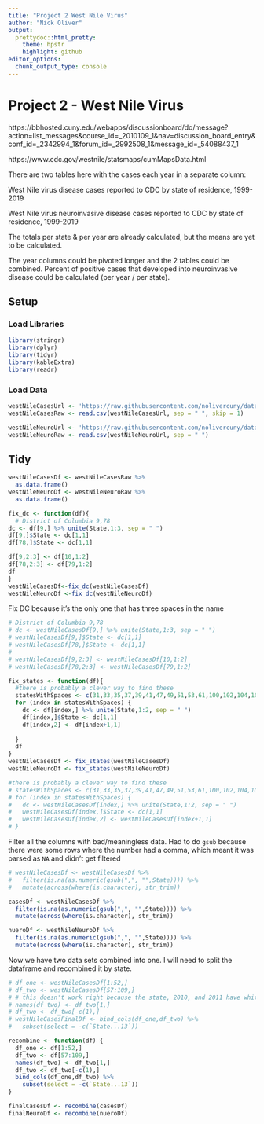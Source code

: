 ```yaml
---
title: "Project 2 West Nile Virus"
author: "Nick Oliver"
output:
  prettydoc::html_pretty:
    theme: hpstr
    highlight: github
editor_options: 
  chunk_output_type: console
---
```


# Project 2 - West Nile Virus

https://bbhosted.cuny.edu/webapps/discussionboard/do/message?action=list_messages&course_id=_2010109_1&nav=discussion_board_entry&conf_id=_2342994_1&forum_id=_2992508_1&message_id=_54088437_1

https://www.cdc.gov/westnile/statsmaps/cumMapsData.html

There are two tables here with the cases each year in a separate column:

West Nile virus disease cases reported to CDC by state of residence, 1999-2019

West Nile virus neuroinvasive disease cases reported to CDC by state of residence, 1999-2019

The totals per state & per year are already calculated, but the means are yet to be calculated.

The year columns could be pivoted longer and the 2 tables could be combined. Percent of positive cases that developed into neuroinvasive disease could be calculated (per year / per state).

## Setup

### Load Libraries
```r
library(stringr)
library(dplyr)
library(tidyr)
library(kableExtra)
library(readr)
```

### Load Data

```r
westNileCasesUrl <- 'https://raw.githubusercontent.com/nolivercuny/data607/master/project2/datasets/westnile/West-Nile-virus-disease-cases-by-state_1999-2019-P.csv'
westNileCasesRaw <- read.csv(westNileCasesUrl, sep = " ", skip = 1)

westNileNeuroUrl <- 'https://raw.githubusercontent.com/nolivercuny/data607/master/project2/datasets/westnile/West-Nile-virus-neuroinvasive-disease-cases-by-state_1999-2019-P.csv'
westNileNeuroRaw <- read.csv(westNileNeuroUrl, sep = " ")
```

## Tidy

```r
westNileCasesDf <- westNileCasesRaw %>% 
  as.data.frame()
westNileNeuroDf <- westNileNeuroRaw %>%
  as.data.frame()
```

```r
fix_dc <- function(df){
  # District of Columbia 9,78
dc <- df[9,] %>% unite(State,1:3, sep = " ")
df[9,]$State <- dc[1,1]
df[78,]$State <- dc[1,1]

df[9,2:3] <- df[10,1:2]
df[78,2:3] <- df[79,1:2]
df
}
westNileCasesDf<-fix_dc(westNileCasesDf)
westNileNeuroDf <-fix_dc(westNileNeuroDf)
```

Fix DC because it's the only one that has three spaces in the name
```r
# District of Columbia 9,78
# dc <- westNileCasesDf[9,] %>% unite(State,1:3, sep = " ")
# westNileCasesDf[9,]$State <- dc[1,1]
# westNileCasesDf[78,]$State <- dc[1,1]
# 
# westNileCasesDf[9,2:3] <- westNileCasesDf[10,1:2]
# westNileCasesDf[78,2:3] <- westNileCasesDf[79,1:2]
```


```r
fix_states <- function(df){
  #there is probably a clever way to find these
  statesWithSpaces <- c(31,33,35,37,39,41,47,49,51,53,61,100,102,104,106,108,110,116,118,120,122,130)
  for (index in statesWithSpaces) {
    dc <- df[index,] %>% unite(State,1:2, sep = " ")
    df[index,]$State <- dc[1,1]
    df[index,2] <- df[index+1,1]
  
  }
  df
}
westNileCasesDf <- fix_states(westNileCasesDf)
westNileNeuroDf <- fix_states(westNileNeuroDf)
```

```r
#there is probably a clever way to find these
# statesWithSpaces <- c(31,33,35,37,39,41,47,49,51,53,61,100,102,104,106,108,110,116,118,120,122,130)
# for (index in statesWithSpaces) {
#   dc <- westNileCasesDf[index,] %>% unite(State,1:2, sep = " ")
#   westNileCasesDf[index,]$State <- dc[1,1]
#   westNileCasesDf[index,2] <- westNileCasesDf[index+1,1]
# }
```

Filter all the columns with bad/meaningless data. Had to do `gsub` because there were some rows where the number had a comma, which meant it was parsed as `NA` and didn't get filtered
```r
# westNileCasesDf <- westNileCasesDf %>% 
#   filter(is.na(as.numeric(gsub(",", "",State)))) %>% 
#   mutate(across(where(is.character), str_trim))
```
```r
casesDf <- westNileCasesDf %>% 
  filter(is.na(as.numeric(gsub(",", "",State)))) %>% 
  mutate(across(where(is.character), str_trim))

nueroDf <- westNileNeuroDf %>% 
  filter(is.na(as.numeric(gsub(",", "",State)))) %>% 
  mutate(across(where(is.character), str_trim))

```
Now we have two data sets combined into one. I will need to split the dataframe and recombined it by state.

```r
# df_one <- westNileCasesDf[1:52,]
# df_two <- westNileCasesDf[57:109,]
# # this doesn't work right because the state, 2010, and 2011 have whitespace in them
# names(df_two) <- df_two[1,]
# df_two <- df_two[-c(1),]
# westNileCasesFinalDf <- bind_cols(df_one,df_two) %>% 
#   subset(select = -c(`State...13`))
```
```r
recombine <- function(df) {
  df_one <- df[1:52,]
  df_two <- df[57:109,]
  names(df_two) <- df_two[1,]
  df_two <- df_two[-c(1),]
  bind_cols(df_one,df_two) %>% 
    subset(select = -c(`State...13`))
}
```
```r

finalCasesDf <- recombine(casesDf)
finalNeuroDf <- recombine(nueroDf)
```
